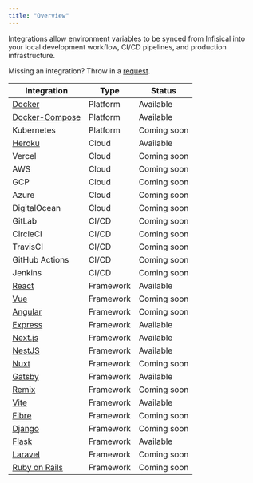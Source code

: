 ```yaml
---
title: "Overview"
---
```


Integrations allow environment variables to be synced from Infisical into your local development workflow, CI/CD pipelines, and production infrastructure.

Missing an integration? Throw in a [request](https://github.com/Infisical/infisical/issues).

| Integration                                              | Type      | Status      |
| -------------------------------------------------------- | --------- | ----------- |
| [Docker](/integrations/platforms/docker)                 | Platform  | Available   |
| [Docker-Compose](/integrations/platforms/docker-compose) | Platform  | Available   |
| Kubernetes                                               | Platform  | Coming soon |
| [Heroku](/integrations/cloud/heroku)                     | Cloud     | Available   |
| Vercel                                                   | Cloud     | Coming soon |
| AWS                                                      | Cloud     | Coming soon |
| GCP                                                      | Cloud     | Coming soon |
| Azure                                                    | Cloud     | Coming soon |
| DigitalOcean                                             | Cloud     | Coming soon |
| GitLab                                                   | CI/CD     | Coming soon |
| CircleCI                                                 | CI/CD     | Coming soon |
| TravisCI                                                 | CI/CD     | Coming soon |
| GitHub Actions                                           | CI/CD     | Coming soon |
| Jenkins                                                  | CI/CD     | Coming soon |
| [React](/integrations/frameworks/react)                  | Framework | Available   |
| [Vue](/integrations/frameworks/vue)                      | Framework | Coming soon |
| [Angular](/integrations/frameworks/angular)              | Framework | Coming soon |
| [Express](/integrations/frameworks/express)              | Framework | Available   |
| [Next.js](/integrations/frameworks/nextjs)               | Framework | Available   |
| [NestJS](/integrations/frameworks/nestjs)                | Framework | Available   |
| [Nuxt](/integrations/frameworks/nuxt)                    | Framework | Coming soon |
| [Gatsby](/integrations/frameworks/gatsby)                | Framework | Available   |
| [Remix](/integrations/frameworks/remix)                  | Framework | Coming soon |
| [Vite](/integrations/frameworks/vite)                    | Framework | Available   |
| [Fibre](/integrations/frameworks/fibre)                  | Framework | Coming soon |
| [Django](/integrations/)                                 | Framework | Coming soon |
| [Flask](/integrations/frameworks/flask)                  | Framework | Available   |
| [Laravel](/integrations/frameworks/laravel)              | Framework | Coming soon |
| [Ruby on Rails](/integrations/frameworks/rails)          | Framework | Coming soon |

